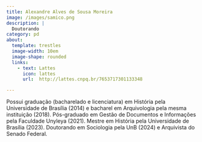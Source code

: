 ```yaml
---
title: Alexandre Alves de Sousa Moreira
image: /images/samico.png
description: |
  Doutorando
category: pd
about:
  template: trestles
  image-width: 10em
  image-shape: rounded
  links:
    - text: Lattes
      icon: lattes
      url:  http://lattes.cnpq.br/7653717301133348

---
```


Possui graduação (bacharelado e licenciatura) em História pela Universidade de Brasília (2014) e bacharel em Arquivologia pela mesma instituição (2018). Pós-graduado em Gestão de Documentos e Informações pela Faculdade Unyleya (2021). Mestre em História pela Universidade de Brasília (2023). Doutorando em Sociologia pela UnB (2024) e Arquivista do Senado Federal. 
